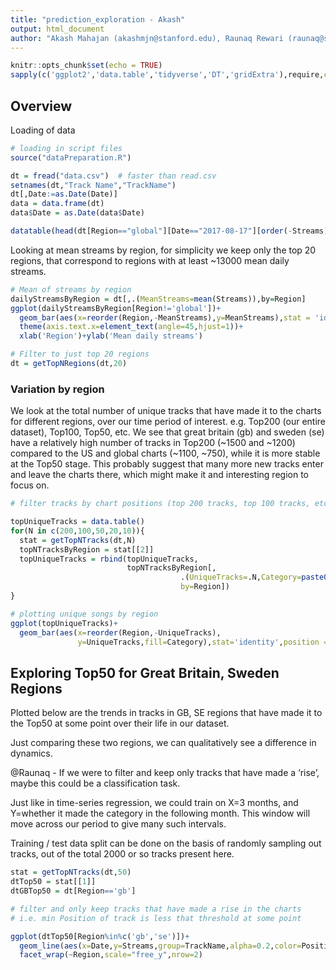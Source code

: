 ```yaml
---
title: "prediction_exploration - Akash"
output: html_document
author: "Akash Mahajan (akashmjn@stanford.edu), Raunaq Rewari (raunaq@stanford.edu)"
---
```


```r
knitr::opts_chunk$set(echo = TRUE)
sapply(c('ggplot2','data.table','tidyverse','DT','gridExtra'),require,character.only=TRUE)
```

## Overview

Loading of data 

```r

# loading in script files
source("dataPreparation.R")

dt = fread("data.csv")  # faster than read.csv 
setnames(dt,"Track Name","TrackName")
dt[,Date:=as.Date(Date)]
data = data.frame(dt)
data$Date = as.Date(data$Date)

datatable(head(dt[Region=="global"][Date=="2017-08-17"][order(-Streams)],20),options = list(pageLength=5))

```

Looking at mean streams by region, for simplicity we keep only the top 20 regions, that correspond to regions with at least ~13000 mean daily streams. 

```r

# Mean of streams by region
dailyStreamsByRegion = dt[,.(MeanStreams=mean(Streams)),by=Region]
ggplot(dailyStreamsByRegion[Region!='global'])+
  geom_bar(aes(x=reorder(Region,-MeanStreams),y=MeanStreams),stat = 'identity')+
  theme(axis.text.x=element_text(angle=45,hjust=1))+
  xlab('Region')+ylab('Mean daily streams')

# Filter to just top 20 regions
dt = getTopNRegions(dt,20)

```

### Variation by region 

We look at the total number of unique tracks that have made it to the charts for different regions, over our time period of interest. e.g. Top200 (our entire dataset), Top100, Top50, etc. 
We see that great britain (gb) and sweden (se) have a relatively high number of tracks in Top200 (~1500 and ~1200) compared to the US and global charts (~1100, ~750), while it is more stable at the Top50 stage. This probably suggest that many more new tracks enter and leave the charts there, which might make it and interesting region to focus on. 

```r

# filter tracks by chart positions (top 200 tracks, top 100 tracks, etc.)

topUniqueTracks = data.table()
for(N in c(200,100,50,20,10)){
  stat = getTopNTracks(dt,N)
  topNTracksByRegion = stat[[2]]
  topUniqueTracks = rbind(topUniqueTracks,
                          topNTracksByRegion[,
                                      .(UniqueTracks=.N,Category=paste0("Top",N)),
                                      by=Region])
}

# plotting unique songs by region
ggplot(topUniqueTracks)+
  geom_bar(aes(x=reorder(Region,-UniqueTracks),
               y=UniqueTracks,fill=Category),stat='identity',position = 'dodge')


```


## Exploring Top50 for Great Britain, Sweden Regions

Plotted below are the trends in tracks in GB, SE regions that have made it to the Top50 at some point over their life in our dataset. 

Just comparing these two regions, we can qualitatively see a difference in dynamics.

@Raunaq - If we were to filter and keep only tracks that have made a 'rise', maybe this could be a classification task. 

Just like in time-series regression, we could train on X=3 months, and Y=whether it made the category in the following month. This window will move across our period to give many such intervals. 

Training / test data split can be done on the basis of randomly sampling out tracks, out of the total 2000 or so tracks present here.  

```r

stat = getTopNTracks(dt,50)
dtTop50 = stat[[1]]
dtGBTop50 = dt[Region=='gb']

# filter and only keep tracks that have made a rise in the charts
# i.e. min Position of track is less that threshold at some point 

ggplot(dtTop50[Region%in%c('gb','se')])+
  geom_line(aes(x=Date,y=Streams,group=TrackName,alpha=0.2,color=Position))+
  facet_wrap(~Region,scale="free_y",nrow=2)

```

